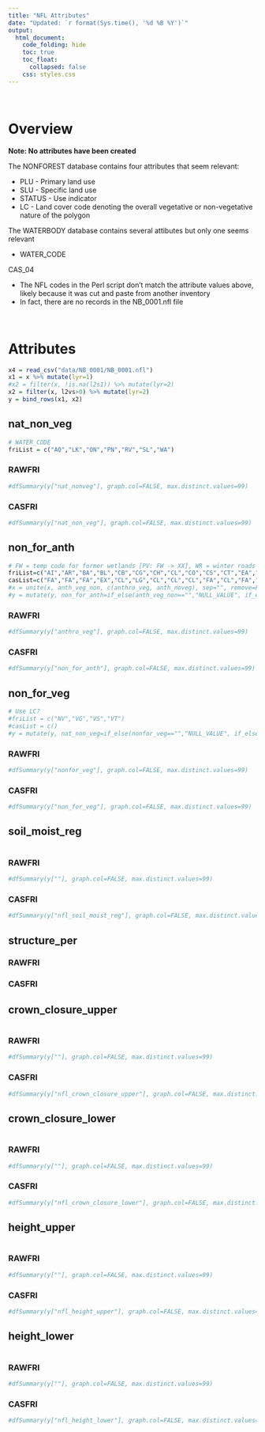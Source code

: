 ```yaml
---  
title: "NFL Attributes"
date: "Updated: `r format(Sys.time(), '%d %B %Y')`"
output:  
  html_document:  
    code_folding: hide
    toc: true
    toc_float:
      collapsed: false
    css: styles.css
---  
```


<br>

# Overview

**Note: No attributes have been created**

The NONFOREST database contains four attributes that seem relevant:

  * PLU - Primary land use
  * SLU - Specific land use
  * STATUS - Use indicator
  * LC - Land cover code denoting the overall vegetative or non-vegetative nature of the polygon

The WATERBODY database contains several attibutes but only one seems relevant

  * WATER_CODE

CAS_04
 
  * The NFL codes in the Perl script don't match the attribute values above, likely because it was cut and paste from another inventory
  * In fact, there are no records in the NB_0001.nfl file

<br>

# Attributes


```r
x4 = read_csv("data/NB_0001/NB_0001.nfl")
x1 = x %>% mutate(lyr=1)
#x2 = filter(x, !is.na(l2s1)) %>% mutate(lyr=2)
x2 = filter(x, l2vs>0) %>% mutate(lyr=2)
y = bind_rows(x1, x2)
```

## nat_non_veg {.tabset}

```r
# WATER_CODE
friList = c("AQ","LK","ON","PN","RV","SL","WA")
```

### RAWFRI

```r
#dfSummary(y["nat_nonveg"], graph.col=FALSE, max.distinct.values=99)
```

### CASFRI

```r
#dfSummary(y["nat_non_veg"], graph.col=FALSE, max.distinct.values=99)
```

## non_for_anth {.tabset}

```r
# FW = temp code for former wetlands [PV: FW -> XX], WR = winter roads [PV: WR -> FA], PR not in metadata [PV: PR -> XX]
friList=c("AI","AR","BA","BL","CB","CG","CH","CL","CO","CS","CT","EA","FD","FP","FW","GC","GP","IP","IZ","LE","LF","MI","PA","PB","PP","PR","QU","RD","RF","RO","RR","RU","RY","SG","SK","TM","TR","UR","WR")
casList=c("FA","FA","FA","EX","CL","LG","CL","CL","CL","FA","CL","FA","CL","CL","XX","FA","IN","IN","FA","FA","IN","IN","FA","IN","FA","XX","IN","FA","WS","RK","FA","SE","FA","LG","FA","FA","FA","SE","FA")
#x = unite(x, anth_veg_non, c(anthro_veg, anth_noveg), sep="", remove=FALSE) %>% mutate(anth_veg_non = str_trim(anth_veg_non))
#y = mutate(y, non_for_anth=if_else(anth_veg_non=="","NULL_VALUE", if_else(!anth_veg_non=="" & !anth_veg_non %in% friList, "NOT_IN_SET", mapvalues(anth_veg_non, friList, casList))))
```

### RAWFRI

```r
#dfSummary(y["anthro_veg"], graph.col=FALSE, max.distinct.values=99)
```

### CASFRI

```r
#dfSummary(y["non_for_anth"], graph.col=FALSE, max.distinct.values=99)
```

## non_for_veg {.tabset}

```r
# Use LC?
#friList = c("NV","VG","VS","VT")
#casList = c()
#y = mutate(y, nat_non_veg=if_else(nonfor_veg=="","NULL_VALUE", if_else(!nonfor_veg=="" & !nonfor_veg %in% friList, "NOT_IN_SET", mapvalues(nonfor_veg, friList, casList))))
```

### RAWFRI

```r
#dfSummary(y["nonfor_veg"], graph.col=FALSE, max.distinct.values=99)
```

### CASFRI

```r
#dfSummary(y["non_for_veg"], graph.col=FALSE, max.distinct.values=99)
```

## soil_moist_reg {.tabset}

```r
```

### RAWFRI

```r
#dfSummary(y[""], graph.col=FALSE, max.distinct.values=99)
```
### CASFRI

```r
#dfSummary(y["nfl_soil_moist_reg"], graph.col=FALSE, max.distinct.values=99)
```

## structure_per {.tabset}

### RAWFRI

### CASFRI

## crown_closure_upper {.tabset}

```r
```

### RAWFRI

```r
#dfSummary(y[""], graph.col=FALSE, max.distinct.values=99)
```

### CASFRI

```r
#dfSummary(y["nfl_crown_closure_upper"], graph.col=FALSE, max.distinct.values=99)
```

## crown_closure_lower {.tabset}


```r
```

### RAWFRI

```r
#dfSummary(y[""], graph.col=FALSE, max.distinct.values=99)
```

### CASFRI

```r
#dfSummary(y["nfl_crown_closure_lower"], graph.col=FALSE, max.distinct.values=99)
```

## height_upper {.tabset}

```r
```

### RAWFRI

```r
#dfSummary(y[""], graph.col=FALSE, max.distinct.values=99)
```

### CASFRI

```r
#dfSummary(y["nfl_height_upper"], graph.col=FALSE, max.distinct.values=99)
```

## height_lower {.tabset}

```r
```

### RAWFRI

```r
#dfSummary(y[""], graph.col=FALSE, max.distinct.values=99)
```

### CASFRI

```r
#dfSummary(y["nfl_height_lower"], graph.col=FALSE, max.distinct.values=99)
```
